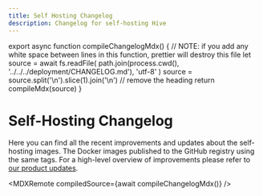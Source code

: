 ```yaml
---
title: Self Hosting Changelog
description: Changelog for self-hosting Hive
---
```



export async function compileChangelogMdx() {
  // NOTE: if you add any white space between lines in this function, prettier will destroy this file
  let source = await fs.readFile(
    path.join(process.cwd(), '../../../deployment/CHANGELOG.md'),
    'utf-8'
  )
  source = source.split('\n').slice(1).join('\n') // remove the heading
  return compileMdx(source)
}

# Self-Hosting Changelog

Here you can find all the recent improvements and updates about the self-hosting images. The Docker
images published to the GitHub registry using the same tags. For a high-level overview of
improvements please refer to [our product updates](/product-updates).

<MDXRemote compiledSource={await compileChangelogMdx()} />
